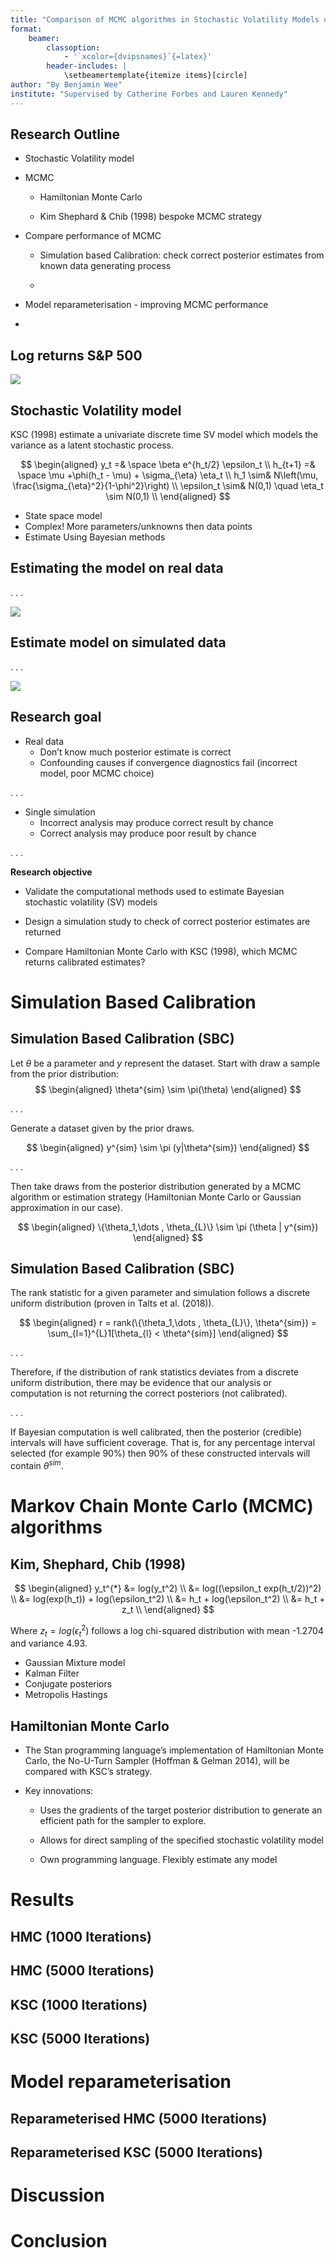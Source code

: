 ```yaml
---
title: "Comparison of MCMC algorithms in Stochastic Volatility Models using Simulation Based Calibration"
format: 
    beamer:
        classoption:
            - '`xcolor={dvipsnames}`{=latex}' 
        header-includes: |
            \setbeamertemplate{itemize items}[circle]
author: "By Benjamin Wee"
institute: "Supervised by Catherine Forbes and Lauren Kennedy"
---
```


## Research Outline
- Stochastic Volatility model
- MCMC
    
    + Hamiltonian Monte Carlo
        
    + Kim Shephard & Chib (1998) bespoke MCMC strategy

- Compare performance of MCMC
        
    + Simulation based Calibration: check correct posterior estimates from known data generating process

    + \color{gray}{Efficiency: Effective sample size}

- Model reparameterisation - improving MCMC performance

- \color{gray}{Kim Shephard \& Chib Importance Weights - correcting approximation error}

## Log returns S&P 500
![]("returns.png")

<!-- Suppose you're an analyst looking at this time series. Notice hetero behaviour/volatility clustering. Could try to model with SV -->

## Stochastic Volatility model
KSC (1998) estimate a univariate discrete time SV model which models the variance as a latent stochastic process.

$$
\begin{aligned}
y_t =& \space \beta e^{h_t/2} \epsilon_t \\
h_{t+1} =& \space \mu +\phi(h_t - \mu) + \sigma_{\eta} \eta_t  \\
h_1 \sim&  N\left(\mu, \frac{\sigma_{\eta}^2}{1-\phi^2}\right) \\
\epsilon_t \sim& N(0,1) \quad \eta_t \sim N(0,1) \\
\end{aligned}
$$

- State space model
- Complex! More parameters/unknowns then data points
- Estimate Using Bayesian methods

## Estimating the model on real data
 
. . .

<!-- Keen analyst wants to estimate the model straight away. 2 MCMC methods.-->
<!-- These are your posterior estimates. Which one is correct?-->
<!-- Don't care about prediction yet. Care about accurate parameter estimates -->

![]("../motivating_example/real_data_ex.png")

## Estimate model on simulated data
 
. . .

<!--Benefit of Bayesian model is that they're generative. Model can simulate data based on known parameter values.-->
<!-- Pick a value for parameteres, simulate the data, estimate the model on simulated data. See if you can capture true parameters -->
<!-- Phi not good! The model/algorithm doesn't estimate phi very well. -->
<!-- Not true. 5% chance that any random draw from the true probabiltiy dist will fall outside the 95% interval.-->

![]("../motivating_example/single_sim.png")

## Research goal
- Real data
    + Don't know much posterior estimate is correct
    + Confounding causes if convergence diagnostics fail (incorrect model, poor MCMC choice)

. . .

- Single simulation
    + Incorrect analysis may produce correct result by chance
    + Correct analysis may produce poor result by chance

. . .

**Research objective**

- Validate the computational methods used to estimate Bayesian stochastic volatility (SV) models

- Design a simulation study to check of correct posterior estimates are returned

- Compare Hamiltonian Monte Carlo with KSC (1998), which MCMC returns calibrated estimates?

# Simulation Based Calibration



## Simulation Based Calibration (SBC)
Let $\theta$ be a parameter and $y$ represent the dataset. Start with draw a sample from the prior distribution:
$$
\begin{aligned}
\theta^{sim} \sim \pi(\theta)
\end{aligned}
$$

. . .

Generate a dataset given by the prior draws.

$$
\begin{aligned}
y^{sim} \sim \pi (y|\theta^{sim})
\end{aligned}
$$

. . .

Then take draws from the posterior distribution generated by a MCMC algorithm or estimation strategy (Hamiltonian Monte Carlo or Gaussian approximation in our case).

$$
\begin{aligned}
\{\theta_1,\dots , \theta_{L}\} \sim \pi (\theta | y^{sim})
\end{aligned}
$$


## Simulation Based Calibration (SBC)
The rank statistic for a given parameter and simulation follows a discrete uniform distribution (proven in Talts et al. (2018)).

$$
\begin{aligned}
r = rank(\{\theta_1,\dots , \theta_{L}\}, \theta^{sim}) = \sum_{l=1}^{L}1[\theta_{l} < \theta^{sim}]
\end{aligned}
$$

. . .

Therefore, if the distribution of rank statistics deviates from a discrete uniform distribution, there may be evidence that our analysis or computation is not returning the correct posteriors (not calibrated). 

. . .

If Bayesian computation is well calibrated, then the posterior (credible) intervals will have sufficient coverage. That is, for any percentage interval selected (for example 90%) then 90\% of these constructed intervals will contain $\theta^{sim}$.

# Markov Chain Monte Carlo (MCMC) algorithms

## Kim, Shephard, Chib (1998)

$$
\begin{aligned}
y_t^{*} &= log(y_t^2) \\ 
&= log((\epsilon_t exp(h_t/2))^2) \\
&=  log(exp(h_t)) + log(\epsilon_t^2) \\
&= h_t + log(\epsilon_t^2)  \\
&= h_t + z_t \\
\end{aligned}
$$

Where $z_t = log(\epsilon_t^2)$ follows a log chi-squared distribution with mean -1.2704 and variance 4.93.

- Gaussian Mixture model
- Kalman Filter
- Conjugate posteriors
- Metropolis Hastings

## Hamiltonian Monte Carlo
- The Stan programming language's implementation of Hamiltonian Monte Carlo, the No-U-Turn Sampler (Hoffman & Gelman 2014), will be compared with KSC's strategy.

- Key innovations: 

    + Uses the gradients of the target posterior distribution to generate an efficient path for the sampler to explore. 

    + Allows for direct sampling of the specified stochastic volatility model

    + Own programming language. Flexibly estimate any model

# Results

## HMC (1000 Iterations)

## HMC (5000 Iterations)

## KSC (1000 Iterations)

## KSC (5000 Iterations)

# Model reparameterisation

## Reparameterised HMC (5000 Iterations)

## Reparameterised KSC (5000 Iterations)

# Discussion

# Conclusion